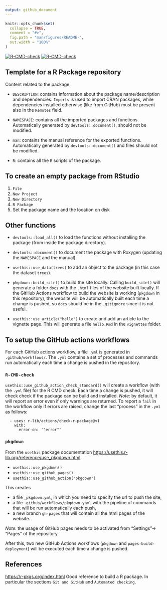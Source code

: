 ---
output: github_document
---

```{r, include = FALSE}
knitr::opts_chunk$set(
  collapse = TRUE,
  comment = "#>",
  fig.path = "man/figures/README-",
  out.width = "100%"
)
```

<!-- badges: start -->
  [![R-CMD-check](https://github.com/caravagnalab/pkgTemplate/workflows/R-CMD-check/badge.svg)](https://github.com/caravagnalab/pkgTemplate/actions)
[![R-CMD-check](https://github.com/elena-buscaroli/pkgTemplate/workflows/R-CMD-check/badge.svg)](https://github.com/elena-buscaroli/pkgTemplate/actions)
<!-- badges: end -->


## Template for a R Package repository

Content related to the package:

- `DESCRIPTION`: contains information about the package name/description and dependencies. `Imports` is used to import CRAN packages, while dependencies installed otherwise (like from GitHub) must be present also in the `Remotes` field.

- `NAMESPACE`: contains all the imported packages and functions. Automatically generated by `devtools::document()`, should not be modified.

- `man`: contains the manual reference for the exported functions. Automatically generated by `devtools::document()` and files should not be modified.

- `R`: contains all the `R` scripts of the package.


## To create an empty package from RStudio

1. `File`
2. `New Project`
3. `New Directory`
4. `R Package`
5. Set the package name and the location on disk


## Other functions

- `devtools::load_all()` to load the functions without installing the package (from inside the package directory).

- `devtools::document()` to document the package with Roxygen (updating the `NAMESPACE` and the manual).

- `usethis::use_data(trees)` to add an object to the package (in this case the dataset `trees`).

- `pkgdown::build_site()` to build the site locally. Calling `build_site()` will generate a folder `docs` with the `.html` files of the website built locally. 
  If the GitHub Actions workflow to build the website is working (`pkgdown` in this repository), the website will be automatically built each time a change is pushed, so `docs` should be in the `.gitignore` since it is not useful.

- `usethis::use_article("hello")` to create and add an article to the vignette page. This will generate a file `hello.Rmd` in the `vignettes` folder.


## To setup the GitHub actions workflows

For each GitHub actions workflow, a file `.yml` is generated in `.github/workflows/`. The `.yml` contains a set of processes and commands run automatically each time a change is pushed in the repository.

### `R-CMD-check`
`usethis::use_github_action_check_standard()` will create a workflow (with the `.yml` file) for the R CMD check. Each time a change is pushed, it will check check if the package can be build and installed.
*Note*: by default, it will report an error even if only warnings are returned. To report a `fail` in the workflow only if errors are raised, change the last "process" in the `.yml` as follows:

```
  - uses: r-lib/actions/check-r-package@v1
    with:
      error-on: '"error"'
```

### `pkgdown`

From the `usethis` package documentation <https://usethis.r-lib.org/reference/use_pkgdown.html>:

- `usethis::use_pkgdown()`
- `usethis::use_github_pages()`
- `usethis::use_github_action("pkgdown")`

This creates 

- a file `_pkgdown.yml`, in which you need to specify the url to push the site,
- a file `.github/workflows/pkgdown.yaml` with the pipeline of commands that will be run automatically each push, 
- a new branch `gh-pages` that will contain all the html pages of the website.

*Note*: the usage of GitHub pages needs to be activated from "Settings"-> "Pages" of the repository.

After this, two new GitHub Actions workflows (`pkgdown` and `pages-build-deployment`) will be executed each time a change is pushed.


## References

<https://r-pkgs.org/index.html> Good reference to build a R package. In particular the sections `Git and GitHub` and `Automated checking`.

